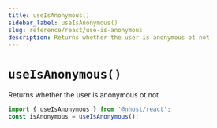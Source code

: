 ```yaml
---
title: useIsAnonymous()
sidebar_label: useIsAnonymous()
slug: reference/react/use-is-anonymous
description: Returns whether the user is anonymous ot not
---
```


# `useIsAnonymous()`

Returns whether the user is anonymous ot not

```js
import { useIsAnonymous } from '@nhost/react';
const isAnonymous = useIsAnonymous();
```
